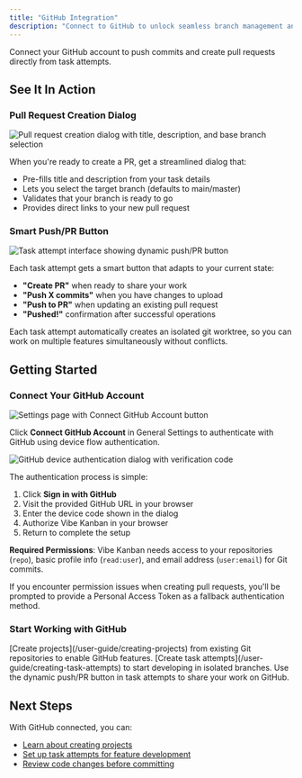 ```yaml
---
title: "GitHub Integration"
description: "Connect to GitHub to unlock seamless branch management and pull request workflows directly from your kanban board"
---
```


Connect your GitHub account to push commits and create pull requests directly from task attempts.

## See It In Action

### Pull Request Creation Dialog

<Frame>
<img src="/images/vk-create-pr.png" alt="Pull request creation dialog with title, description, and base branch selection" />
</Frame>

When you're ready to create a PR, get a streamlined dialog that:
- Pre-fills title and description from your task details
- Lets you select the target branch (defaults to main/master)
- Validates that your branch is ready to go
- Provides direct links to your new pull request

### Smart Push/PR Button

<Frame>
<img src="/images/task-attempt-push-button.png" alt="Task attempt interface showing dynamic push/PR button" />
</Frame>

Each task attempt gets a smart button that adapts to your current state:
- **"Create PR"** when ready to share your work
- **"Push X commits"** when you have changes to upload  
- **"Push to PR"** when updating an existing pull request
- **"Pushed!"** confirmation after successful operations

<Note>
Each task attempt automatically creates an isolated git worktree, so you can work on multiple features simultaneously without conflicts.
</Note>

## Getting Started

### Connect Your GitHub Account

<Frame>
<img src="/images/github-connect-settings.png" alt="Settings page with Connect GitHub Account button" />
</Frame>

Click **Connect GitHub Account** in General Settings to authenticate with GitHub using device flow authentication.

<Frame>
<img src="/images/github-device-code.png" alt="GitHub device authentication dialog with verification code" />
</Frame>

The authentication process is simple:
1. Click **Sign in with GitHub** 
2. Visit the provided GitHub URL in your browser
3. Enter the device code shown in the dialog
4. Authorize Vibe Kanban in your browser
5. Return to complete the setup

**Required Permissions**: Vibe Kanban needs access to your repositories (`repo`), basic profile info (`read:user`), and email address (`user:email`) for Git commits.

<Note>
If you encounter permission issues when creating pull requests, you'll be prompted to provide a Personal Access Token as a fallback authentication method.
</Note>

### Start Working with GitHub

<Steps>
<Step title="Create or Import Projects">
[Create projects](/user-guide/creating-projects) from existing Git repositories to enable GitHub features.
</Step>

<Step title="Work on Tasks">
[Create task attempts](/user-guide/creating-task-attempts) to start developing in isolated branches.
</Step>

<Step title="Push and Create PRs">
Use the dynamic push/PR button in task attempts to share your work on GitHub.
</Step>
</Steps>

## Next Steps

With GitHub connected, you can:
- [Learn about creating projects](/user-guide/creating-projects)
- [Set up task attempts for feature development](/user-guide/creating-task-attempts) 
- [Review code changes before committing](/user-guide/reviewing-code-changes)
